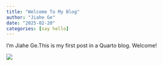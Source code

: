 ```yaml
---
title: "Welcome To My Blog"
author: "Jiahe Ge"
date: "2025-02-20"
categories: [say hello]
---
```


I'm Jiahe Ge.This is my first post in a Quarto blog. Welcome!

![](thumbnail.jpg)

